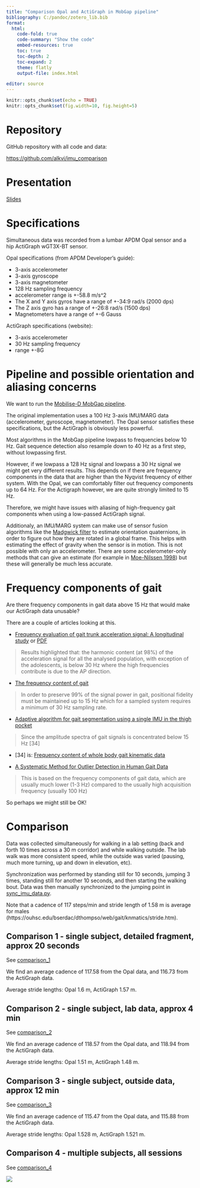 ```yaml
---
title: "Comparison Opal and ActiGraph in MobGap pipeline"
bibliography: C:/pandoc/zotero_lib.bib
format: 
  html:
    code-fold: true
    code-summary: "Show the code"
    embed-resources: true
    toc: true
    toc-depth: 2
    toc-expand: 2
    theme: flatly
    output-file: index.html

editor: source
---
```


```r
knitr::opts_chunk$set(echo = TRUE)
knitr::opts_chunk$set(fig.width=10, fig.height=5) 

```

# Repository

GitHub repository with all code and data:

<https://github.com/alkvi/imu_comparison>

# Presentation

[Slides](comparison_slides.html)

# Specifications

Simultaneous data was recorded from a lumbar APDM Opal sensor and a hip ActiGraph wGT3X-BT sensor.

Opal specifications (from APDM Developer's guide):

- 3-axis accelerometer
- 3-axis gyroscope
- 3-axis magnetometer
- 128 Hz sampling frequency
- accelerometer range is +-58.8 m/s^2
- The X and Y axis gyros have a range of +-34:9 rad/s (2000 dps)
- The Z axis gyro has a range of +-26:8 rad/s (1500 dps)
- Magnetometers have a range of +-6 Gauss

ActiGraph specifications (website):

- 3-axis accelerometer
- 30 Hz sampling frequency
- range +-8G

# Pipeline and possible orientation and aliasing concerns

We want to run the [Mobilise-D MobGap pipeline](https://github.com/mobilise-d/mobgap).

The original implementation uses a 100 Hz 3-axis IMU/MARG data (accelerometer, gyroscope, magnetometer). The Opal sensor satisfies these specifications, but the ActiGraph is obviously less powerful.

Most algorithms in the MobGap pipeline lowpass to frequencies below 10 Hz. Gait sequence detection also resample down to 40 Hz as a first step, without lowpassing first.

However, if we lowpass a 128 Hz signal and lowpass a 30 Hz signal we might get very different results. This depends on if there are frequency components in the data that are higher than the Nyqvist frequency of either system. With the Opal, we can comfortably filter out frequency components up to 64 Hz. For the Actigraph however, we are quite strongly limited to 15 Hz.

Therefore, we might have issues with aliasing of high-frequency gait components when using a low-passed ActiGraph signal.

Additionaly, an IMU/MARG system can make use of sensor fusion algorithms like the [Madgwick filter](https://doi.org/10.1109/ICORR.2011.5975346) to estimate orientation quaternions, in order to figure out how they are rotated in a global frame. This helps with estimating the effect of gravity when the sensor is in motion. This is not possible with only an accelerometer. There are some accelerometer-only methods that can give an estimate (for example in [Moe-Nilssen 1998](https://doi.org/10.1016/S0268-0033(98)00089-8)) but these will generally be much less accurate.

# Frequency components of gait

Are there frequency components in gait data above 15 Hz that would make our ActiGraph data unusable?

There are a couple of articles looking at this.

- [Frequency evaluation of gait trunk acceleration signal: A longitudinal study](https://doi.org/10.1016/j.gaitpost.2017.07.057) or [PDF](https://www.esb-ita.it/wp-content/uploads/2017/09/G16_Tamburini_ESBITA2017.pdf)

> Results highlighted that: the harmonic content (at 98%) of the acceleration signal for all the analysed population, with exception of the adolescents, is below 30 Hz where the high frequencies contribute is due to the AP direction.

- [The frequency content of gait](https://doi.org/10.1016/0021-9290(85)90043-0)

> In order to preserve 99% of the signal power in gait, positional fidelity must be maintained up to 15 Hz which for a sampled system requires a minimum of 30 Hz sampling rate.

- [Adaptive algorithm for gait segmentation using a single IMU in the thigh pocket](https://doi.org/10.1109/JSEN.2022.3177951)

> Since the amplitude spectra of gait signals is concentrated below 15 Hz [34]

- [34] is: [Frequency content of whole body gait kinematic data](https://doi.org/10.1109/86.296343)

- [A Systematic Method for Outlier Detection in Human Gait Data](https://doi.org/10.1109/ICORR55369.2022.9896411)

> This is based on the frequency components of gait data, which are usually much lower (1-3 Hz) compared to the usually high acquisition frequency (usually 100 Hz)

So perhaps we might still be OK!

# Comparison

Data was collected simultaneously for walking in a lab setting (back and forth 10 times across a 30 m corridor) and while walking outside. The lab walk was more consistent speed, while the outside was varied (pausing, much more turning, up and down in elevation, etc).

Synchronization was performed by standing still for 10 seconds, jumping 3 times, standing still for another 10 seconds, and then starting the walking bout. Data was then manually synchronized to the jumping point in [sync_imu_data.py](https://github.com/alkvi/imu_comparison/blob/main/sync_imu_data.py).

Note that a cadence of 117 steps/min and stride length of 1.58 m is average for males (https://ouhsc.edu/bserdac/dthompso/web/gait/knmatics/stride.htm).

## Comparison 1 - single subject, detailed fragment, approx 20 seconds

See [comparison_1](comparison_1_detail.html)

We find an average cadence of 117.58 from the Opal data, and 116.73 from the ActiGraph data.

Average stride lengths: Opal 1.6 m, ActiGraph 1.57 m.

## Comparison 2 - single subject, lab data, approx 4 min

See [comparison_2](comparison_2_lab.html)

We find an average cadence of 118.57 from the Opal data, and 118.94 from the ActiGraph data.

Average stride lengths: Opal 1.51 m, ActiGraph 1.48 m.

## Comparison 3 - single subject, outside data, approx 12 min

See [comparison_3](comparison_3_outside.html)

We find an average cadence of 115.47 from the Opal data, and 115.88 from the ActiGraph data.

Average stride lengths: Opal 1.528 m, ActiGraph 1.521 m.

## Comparison 4 - multiple subjects, all sessions

See [comparison_4](comparison_4_multiple.html)

![](img/global_walk_speed_comparison.png)

